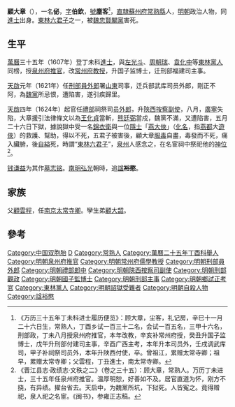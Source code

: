 {{明清人物信息框
| 姓名 = 顧大章
| 原名 =
| 圖片名稱 = 
| 圖片大小 =
| 圖片說明 = 
| 最高職務 = 陝西按察副使
| 國家 = 大明 
| 爵位 =
| 籍貫 = [[南直隸|直隸]][[蘇州府|蘇州府]][[常熟縣|常熟縣]]民籍
| 族裔 = 
| 字號 = 字伯欽，號塵客
| 諡號 = 裕愍（安宗追諡）
| 出生日期 = 隆慶元年（1567年）
| 出生地點 = 
| 逝世日期 = 天啟五年（1625年）
| 逝世地點 =
| 墓葬 =
| 配偶 = 
| 親屬 = 父 [[顧雲程|顧雲程]]
| 出身 =
* 萬曆二十五年丁酉科舉人
* 萬曆三十五年丁未科同進士出身
| 經歷 =
| 著作 =  
}}
'''顧大章'''（{{bd|1567年||1625年|catIdx=G顧}}），一名'''佖'''，[[表字|字]]'''伯欽'''，[[號|號]]'''塵客'''<ref>《万历三十五年丁未科进士履历便览》：顾大章，尘客，礼记房，辛巳十一月二十六日生，常熟人，丁酉乡试一百三十二名，会试一百五名，三甲十六名，刑部政，丁未八月授泉州府推官，本年改教，辛亥补常州府授，癸丑升国子监博士，戊午升刑部付建司主事，辛酉广西主考，本年升本司员外，壬戌调武库司，甲子补祠祭司员外，本年升陕西付使，卒。曾祖江，累赠太常寺卿；祖早，累赠太常寺卿；父雲程，丁丑進士，南太常寺卿。</ref>，[[南直隸|直隸]][[蘇州府|蘇州府]][[常熟縣|常熟縣]]人，[[明朝|明朝]]政治人物，同[[進士|進士]]出身。[[東林六君子|東林六君子]]之一，被[[魏忠賢|魏忠賢]][[閹黨|閹黨]]害死。

==生平==
[[萬曆|萬曆]]三十五年（1607年）登丁未科[[進士|進士]]，與[[左光斗|左光斗]]、[[周朝瑞|周朝瑞]]、[[袁化中|袁化中]]等[[東林黨人|東林黨人]]同榜，授[[泉州府|泉州府]][[推官|推官]]，改[[常州府|常州府]][[教授|教授]]，升国子监博士，迁刑部福建司主事。

[[天啟|天啟]]元年（1621年）任[[刑部|刑部]][[員外郎|員外郎]]署[[山東|山東]]司事，迁兵部武库司员外郎，剛正不阿，為[[魏黨|魏黨]]所忌恨，遭陷害，遂引疾歸里。

[[天啟|天啟]]四年（1624年）起官任[[禮部|禮部]]祠祭司[[员外郎|员外郎]]，升[[陝西|陝西]][[按察副使|按察副使]]，八月，[[广宁卫|廣寧]]失陷，大章援引法律條文以為[[王化貞|王化貞]]當斬，[[熊廷弼|熊廷弼]]當戍，魏黨不滿，又遭陷害，五月二十六日下獄，據說獄中受一名[[錦衣衛|錦衣衛]]與一位[[隱士|隱士]]「[[燕大俠|燕大俠]]」（[[化名|化名]]，指[[燕都|燕都]]大[[遊俠|遊俠]]）的救護、幫助，得以不死，五君子被害後，顧大章[[服毒|服毒]]自盡，毒發而不死，痛入臟腑，後[[自縊|自縊]]死，時謂“[[東林六君子|東林六君子]]”，[[泉州|泉州]]人感念之，在名宦祠中祭祀他的[[神位|神位]]<ref>《晋江县志·政绩志·文秩之二》（卷之三十五）：顾大章，常熟人。万历丁未进士，三十五年任泉州府推官。温厚明恕，好善如不及。居官直道为怀，刚方不挠，有异绩。擢台省去。天启中，为魏黨所坑，下狱死。人皆寃之。竟得赠祀，泉人祀之名宦。《闽书》，参雍正志稿。</ref>。

[[钱谦益|钱谦益]]为其作[[墓志铭|墓志铭]]。[[南明|南明]][[弘光|弘光]]朝時，追[[諡|諡]]'''裕愍'''。

== 家族 ==
父[[顧雲程|顧雲程]]，任[[南京|南京]][[太常寺卿|太常寺卿]]。孿生弟[[顧大韶|顧大韶]]。

==參考==
{{reflist}}

{{start box}}
{{s-off}}
{{s-before|[[李良棟|李良棟]]}}
{{s-title|明朝泉州府推官|1607年－1609年}}
{{s-after|[[伍維新|伍維新]]<br>弋阳举人}}
{{end box}}

{{東林六君子}}
{{萬曆三十五年丁未科殿試金榜}}

{{Authority control}}

{{DEFAULTSORT:G}}
[[Category:中国双胞胎|Category:中国双胞胎]]
[[Category:顧姓|D]]
[[Category:常熟人|Category:常熟人]]
[[Category:萬曆二十五年丁酉科舉人|Category:萬曆二十五年丁酉科舉人]]
[[Category:明朝泉州府推官|Category:明朝泉州府推官]]
[[Category:明朝常州府儒學教授|Category:明朝常州府儒學教授]]
[[Category:明朝刑部員外郎|Category:明朝刑部員外郎]]
[[Category:明朝禮部郎中|Category:明朝禮部郎中]]
[[Category:明朝陝西按察司副使|Category:明朝陝西按察司副使]]
[[Category:明朝刑部觀政|Category:明朝刑部觀政]]
[[Category:明朝國子監博士|Category:明朝國子監博士]]
[[Category:明朝刑部主事|Category:明朝刑部主事]]
[[Category:明朝鄉試正考官|Category:明朝鄉試正考官]]
[[Category:東林黨人|Category:東林黨人]]
[[Category:明朝詔獄受難者|Category:明朝詔獄受難者]]
[[Category:明朝自殺人物|Category:明朝自殺人物]]
[[Category:諡裕愍|Category:諡裕愍]]